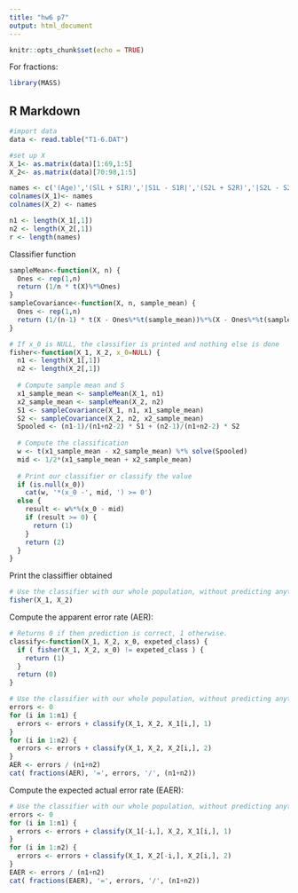```yaml
---
title: "hw6 p7"
output: html_document
---
```


```r
knitr::opts_chunk$set(echo = TRUE)
```

For fractions:
```r
library(MASS)
```

## R Markdown

```r
#import data
data <- read.table("T1-6.DAT")

#set up X
X_1<- as.matrix(data)[1:69,1:5]
X_2<- as.matrix(data)[70:98,1:5]

names <- c('(Age)','(SlL + SIR)','|S1L - S1R|','(S2L + S2R)','|S2L - S2R|')
colnames(X_1)<- names
colnames(X_2) <- names

n1 <- length(X_1[,1])
n2 <- length(X_2[,1])
r <- length(names)
```

Classifier function

```r
sampleMean<-function(X, n) {
  Ones <- rep(1,n)
  return (1/n * t(X)%*%Ones)
}
sampleCovariance<-function(X, n, sample_mean) {
  Ones <- rep(1,n)
  return (1/(n-1) * t(X - Ones%*%t(sample_mean))%*%(X - Ones%*%t(sample_mean)))
}

# If x_0 is NULL, the classifier is printed and nothing else is done
fisher<-function(X_1, X_2, x_0=NULL) {
  n1 <- length(X_1[,1])
  n2 <- length(X_2[,1])
  
  # Compute sample mean and S
  x1_sample_mean <- sampleMean(X_1, n1)
  x2_sample_mean <- sampleMean(X_2, n2)
  S1 <- sampleCovariance(X_1, n1, x1_sample_mean)
  S2 <- sampleCovariance(X_2, n2, x2_sample_mean)
  Spooled <- (n1-1)/(n1+n2-2) * S1 + (n2-1)/(n1+n2-2) * S2
  
  # Compute the classification
  w <- t(x1_sample_mean - x2_sample_mean) %*% solve(Spooled)
  mid <- 1/2*(x1_sample_mean + x2_sample_mean)
  
  # Print our classifier or classify the value
  if (is.null(x_0))
    cat(w, '*(x_0 -', mid, ') >= 0')
  else {
    result <- w%*%(x_0 - mid)
    if (result >= 0) {
      return (1)
    }
    return (2) 
  }
}
```

Print the classiffier obtained

```r
# Use the classifier with our whole population, without predicting anything
fisher(X_1, X_2)
```

Compute the apparent error rate (AER):

```r
# Returns 0 if then prediction is correct, 1 otherwise. 
classify<-function(X_1, X_2, x_0, expeted_class) {
  if ( fisher(X_1, X_2, x_0) != expeted_class ) {
    return (1)
  }
  return (0)
}

# Use the classifier with our whole population, without predicting anything
errors <- 0
for (i in 1:n1) {
  errors <- errors + classify(X_1, X_2, X_1[i,], 1)
}
for (i in 1:n2) {
  errors <- errors + classify(X_1, X_2, X_2[i,], 2)
}
AER <- errors / (n1+n2)
cat( fractions(AER), '=', errors, '/', (n1+n2))
```

Compute the expected actual error rate (EAER):

```r
# Use the classifier with our whole population, without predicting anything
errors <- 0
for (i in 1:n1) {
  errors <- errors + classify(X_1[-i,], X_2, X_1[i,], 1)
}
for (i in 1:n2) {
  errors <- errors + classify(X_1, X_2[-i,], X_2[i,], 2)
}
EAER <- errors / (n1+n2)
cat( fractions(EAER), '=', errors, '/', (n1+n2))
```
